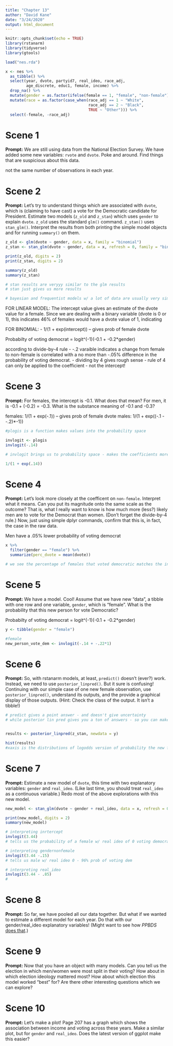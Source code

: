```yaml
---
title: "Chapter 13"
author: "David Kane"
date: "3/24/2020"
output: html_document
---
```


```r
knitr::opts_chunk$set(echo = TRUE)
library(rstanarm)
library(tidyverse)
library(gtools)

load("nes.rda")

x <- nes %>% 
  as_tibble() %>% 
  select(year, dvote, partyid7, real_ideo, race_adj, 
         age_discrete, educ1, female, income) %>% 
  drop_na() %>% 
  mutate(gender = as.factor(ifelse(female == 1, "female", "non-female"))) %>% 
  mutate(race = as.factor(case_when(race_adj == 1 ~ "White",
                                    race_adj == 2 ~ "Black",
                                    TRUE ~ "Other"))) %>% 
  select(-female, -race_adj)
```



# Scene 1

**Prompt:** We are still using data from the National Election Survey. We have added some new variables: `rvote` and `dvote`. Poke and around. Find things that are suspicious about this data.

not the same number of observations in each year.

# Scene 2

**Prompt:** Let's try to understand things which are associated with `dvote`, which is (claiming to have cast) a vote for the Democratic candidate for President. Estimate two models (`z_old` and `z_stan`) which uses `gender` to explain `dvote`. `z_old` uses the standard `glm()` command. `z_stan()` uses `stan_glm()`. Interpret the results from both printing the simple model objects and for running `summary()` on them.

```r

z_old <- glm(dvote ~ gender, data = x, family = "binomial")
z_stan <- stan_glm(dvote ~ gender, data = x, refresh = 0, family = "binomial")

print(z_old, digits = 2)
print(z_stan, digits = 2)

summary(z_old)
summary(z_stan)

# stan results are veryyy similar to the glm results 
# stan just gives us more results

# bayesian and frequentist models w/ a lot of data are usually very similar - bayesian is just more complex and better at dealing with more complex data

```

FOR LINEAR MODEL: The intercept value gives an estimate of the dvote value for a female. Since we are dealing with a binary variable (dvote is 0 or 1), this indicates 46% of females would have a dvote value of 1, indicating 

FOR BINOMIAL:
- 1/(1 + exp(intercept)) -- gives prob of female dvote

Probabilty of voting democrat = logit^(-1)(-0.1 + -0.2*gender)

according to divide-by-4 rule - -.2 varaible indicates a change from female to non-female is correlated with a no more than -.05% difference in the probability of voting democrat. 
- dividing by 4 gives rough sense
- rule of 4 can only be applied to the coefficient - not the intercept!


# Scene 3

**Prompt:** For females, the intercept is -0.1. What does that mean? For men, it is -0.1 + (-0.2) = -0.3. What is the substance meaning of -0.1 and -0.3? 

females: 1/(1 + exp(-.1)) -- gives prob of female dvote
males: 1/(1 + exp((-.1 - -.2)*-1)) 

```r

#plogis is a function makes values into the probability space

invlogit <- plogis
invlogit(-.14)

# invlogit brings us to probability space - makes the coefficients more interpretable

1/(1 + exp(.14))

```



# Scene 4

**Prompt:** Let's look more closely at the coefficent on `non-female`. Interpret what it means. Can you put its magnitude onto the same scale as the outcome? That is, what I really want to know is how much more (less?) likely men are to vote for the Democrat than women.  (Don't forget the divide-by-4 rule.) Now, just using simple dplyr commands, confirm that this is, in fact, the case in the raw data.

Men have a .05% lower probability of voting democrat

```r

x %>%
  filter(gender == "female") %>%
  summarize(perc_dvote = mean(dvote))

# we see the percentage of females that voted democratic matches the invlog of the value we got from our logistic regression

```


# Scene 5

**Prompt:** We have a model. Cool! Assume that we have new "data", a tibble with one row and one variable, `gender`, which is "female". What is the probability that this new person for vote Democratic?

Probabilty of voting democrat = logit^(-1)(-0.1 + -0.2*gender)
```r

y <- tibble(gender = "female")

#female
new_person_vote_dem <- invlogit(-.14 + -.22*1)

```

# Scene 6

**Prompt:** So, with rstanarm models, at least, `predict()` doesn't (ever?) work. Instead, we need to use `posterior_linpred()`. But it sure is confusing! Continuing with our simple case of one new female observation, use `posterior_linpred()`, understand its outputs, and the provide a graphical display of those outputs. (Hint: Check the class of the output. It isn't a tibble!)

```r

# predict gives a point answer - and doesn't give uncertainty
# while posterior lin pred gives you a ton of answers - so you can make uncertainty


results <- posterior_linpred(z_stan, newdata = y)

hist(results)
#xaxis is the distributions of logodds version of probability the new female votes democrat

```



# Scene 7

**Prompt:** Estimate a new model of `dvote`, this time with two explanatory variables: `gender` and `real_ideo`. (Like last time, you should treat `real_ideo` as a continuous variable.) Redo most of the above explorations with this new model.

```r

new_model <- stan_glm(dvote ~ gender + real_ideo, data = x, refresh = 0, family = "binomial")

print(new_model, digits = 2)
summary(new_model)

# interpreting inrtercept
invlogit(3.44)
# tells us the probability of a female w/ real ideo of 0 voting democrat - 97%

# interpreting gendernonfemale 
invlogit(3.44 -.15)
# tells us male w/ real ideo 0 - 96% prob of voting dem

# interpreting real_ideo
invlogit(3.44 - .85)
#

```



# Scene 8

**Prompt:** So far, we have pooled all our data together. But what if we wanted to estimate a different model for each year. Do that with our gender/real_ideo explanatory variables! (Might want to see how *PPBDS* [does that](https://davidkane9.github.io/PPBDS/13-classification.html#fitting-many-models-using-map-1).)

# Scene 9

**Prompt:** Now that you have an object with many models. Can you tell us the election in which men/women were most split in their voting? How about in which election ideology mattered most? How about which election this model worked "best" for? Are there other interesting questions which we can explore?

# Scene 10

**Prompt:** Let's make a plot! Page 207 has a graph which shows the association between income and voting across these years. Make a similar plot, but for `gender` and `real_ideo`. Does the latest version of ggplot make this easier?

